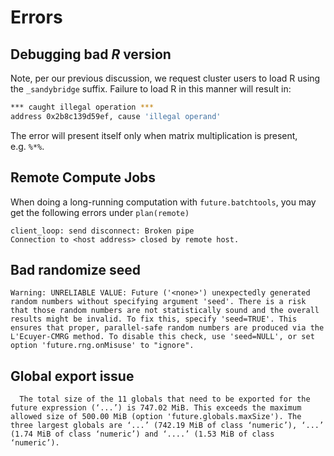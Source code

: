 # Errors {#sec-debugging-errors}

## Debugging bad *R* version

Note, per our previous discussion, we request cluster users to load R using the `_sandybridge` suffix. Failure to load R in this manner will result in:

``` bash
*** caught illegal operation ***
address 0x2b8c139d59ef, cause 'illegal operand'
```

The error will present itself only when matrix multiplication is present, e.g. `%*%`.

## Remote Compute Jobs

When doing a long-running computation with `future.batchtools`, you may get the following errors under `plan(remote)`

    client_loop: send disconnect: Broken pipe
    Connection to <host address> closed by remote host.

## Bad randomize seed

    Warning: UNRELIABLE VALUE: Future ('<none>') unexpectedly generated random numbers without specifying argument 'seed'. There is a risk that those random numbers are not statistically sound and the overall results might be invalid. To fix this, specify 'seed=TRUE'. This ensures that proper, parallel-safe random numbers are produced via the L'Ecuyer-CMRG method. To disable this check, use 'seed=NULL', or set option 'future.rng.onMisuse' to "ignore".

## Global export issue

      The total size of the 11 globals that need to be exported for the future expression (‘...’) is 747.02 MiB. This exceeds the maximum allowed size of 500.00 MiB (option 'future.globals.maxSize'). The three largest globals are ‘...’ (742.19 MiB of class ‘numeric’), ‘...’ (1.74 MiB of class ‘numeric’) and ‘....’ (1.53 MiB of class ‘numeric’).
